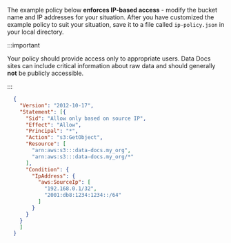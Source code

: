<!--

---Import---
<ConfigureYourBucketPolicyToEnableAppropriateAccess />

---Header---
### 2. Configure your bucket policy to enable appropriate access
-->

The example policy below **enforces IP-based access** - modify the bucket name and IP addresses for your situation. After you have customized the example policy to suit your situation, save it to a file called ``ip-policy.json`` in your local directory.

:::important

Your policy should provide access only to appropriate users. Data Docs sites can include critical information about raw data and should generally **not** be publicly accessible.

:::

```json
  {
    "Version": "2012-10-17",
    "Statement": [{
      "Sid": "Allow only based on source IP",
      "Effect": "Allow",
      "Principal": "*",
      "Action": "s3:GetObject",
      "Resource": [
        "arn:aws:s3:::data-docs.my_org",
        "arn:aws:s3:::data-docs.my_org/*"
      ],
      "Condition": {
        "IpAddress": {
          "aws:SourceIp": [
            "192.168.0.1/32",
            "2001:db8:1234:1234::/64"
          ]
        }
      }
    }
    ]
  }
```
